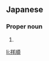 ==Japanese==
{{ja-kanjitab|よし|ゆき}}

===Proper noun===
{{ja-pos|よしゆき|proper}}

# {{given name|male|lang=ja|sort=よしゆき}}

[[li:祥順]]